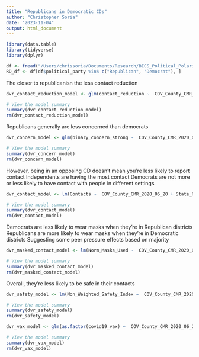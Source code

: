 ```yaml
---
title: "Republicans in Democratic CDs"
author: "Christopher Soria"
date: "2023-11-04"
output: html_document
---
```

```r
library(data.table)
library(tidyverse)
library(dplyr)
```

```r
df <- fread("/Users/chrissoria/Documents/Research/BICS_Political_Polarization/data/BICS_ZIP_Features.csv")
RD_df <- df[df$political_party %in% c("Republican", "Democrat"), ]
```


The closer to republicanisn the less contact reduction
```r
dvr_contact_reduction_model <- glm(contact_reduction ~  COV_County_CMR_2020_06_20 + State_Government_Response_Index_11192020 + COUNTY_RUCC_2013 + resp_sex + resp_educ + resp_yob + r_working + r_race + political_party_to_CD, data = df, family = binomial)

# View the model summary
summary(dvr_contact_reduction_model)
rm(dvr_contact_reduction_model)
```
Republicans generally are less concerned than democrats
```r
dvr_concern_model <- glm(binary_concern_strong ~  COV_County_CMR_2020_06_20 + State_Government_Response_Index_11192020 + COUNTY_RUCC_2013 + resp_sex + resp_educ + resp_yob + r_working + r_race + political_party_to_CD, data = df, family = binomial)

# View the model summary
summary(dvr_concern_model)
rm(dvr_concern_model)
```
However, being in an opposing CD doesn't mean you're less likely to report contact
Independents are having the most contact
Democrats are not more or less likely to have contact with people in different settings
```r
dvr_contact_model <- lm(Contacts ~  COV_County_CMR_2020_06_20 + State_Government_Response_Index_11192020 + COUNTY_RUCC_2013 + resp_sex + resp_educ + resp_yob + r_working + r_race + political_party_to_CD, data = df)

# View the model summary
summary(dvr_contact_model)
rm(dvr_contact_model)
```
Democrats are less likely to wear masks when they're in Republican districts
Republicans are more likely to wear masks when they're in Democratic districts
Suggesting some peer pressure effects based on majority
```r
dvr_masked_contact_model <- lm(Norm_Masks_Used ~  COV_County_CMR_2020_06_20 + State_Government_Response_Index_11192020 + COUNTY_RUCC_2013 + resp_sex + resp_educ + resp_yob + r_working + r_race + political_party_to_CD, data = df)

# View the model summary
summary(dvr_masked_contact_model)
rm(dvr_masked_contact_model)
```
Overall, they're less likely to be safe in their contacts
```r
dvr_safety_model <- lm(Non_Weighted_Safety_Index ~  COV_County_CMR_2020_06_20 + State_Government_Response_Index_11192020 + COUNTY_RUCC_2013 + resp_sex + resp_educ + resp_yob + r_working + r_race + political_party_to_CD, data = df)

# View the model summary
summary(dvr_safety_model)
rm(dvr_safety_model)
```

```r
dvr_vax_model <- glm(as.factor(covid19_vax) ~  COV_County_CMR_2020_06_20 + State_Government_Response_Index_11192020 + COUNTY_RUCC_2013 + resp_sex + resp_educ + resp_yob + r_working + r_race + political_party_to_CD, data = df, family = binomial)

# View the model summary
summary(dvr_vax_model)
rm(dvr_vax_model)
```

